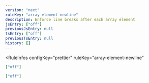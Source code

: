 ```yaml
---
version: "next"
ruleKey: "array-element-newline"
description: Enforce line breaks after each array element
jsEntry: ["off"]
previousJsEntry: null
tsEntry: ["off"]
previousTsEntry: null
history: []
---
```


<RuleInfos 
  configKey="prettier" 
  ruleKey="array-element-newline" 
>

```json
["off"]
```

```json
["off"]
```

</RuleInfos>
